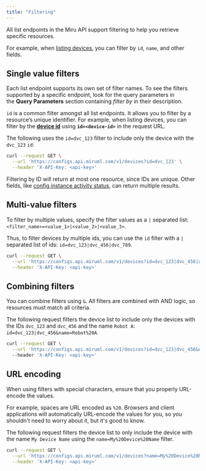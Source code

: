 ```yaml
---
title: "Filtering"
---
```


All list endpoints in the Miru API support filtering to help you retrieve specific resources.

For example, when [listing devices](/docs/references/server-side-api/endpoints/devices/list), you can filter by `id`, `name`, and other fields.

## Single value filters

Each list endpoint supports its own set of filter names. To see the filters supported by a specific endpoint, look for the query parameters in the **Query Parameters** section containing _filter by_ in their description.

`id` is a common filter amongst all list endpoints. It allows you to filter by a resource’s unique identifier. For example, when listing devices, you can filter by the [**device id**](/docs/references/server-side-api/endpoints/devices/list#parameter-id) using **`id=<device-id>`** in the request URL.

The following uses the `id=dvc_123` filter to include only the device with the `dvc_123` `id`:

```bash
curl --request GET \
  --url 'https://configs.api.miruml.com/v1/devices?id=dvc_123' \
  --header 'X-API-Key: <api-key>'
```

Filtering by ID will return at most one resource, since IDs are unique. Other fields, like [config instance activity status](/docs/references/server-side-api/endpoints/config-instances/list#parameter-activity-status), can return multiple results.

## Multi-value filters

To filter by multiple values, specify the filter values as a `|` separated list: `<filter_name>=<value_1>|<value_2>|<value_3>`.

Thus, to filter devices by multiple ids, you can use the `id` filter with a `|` separated list of ids: `id=dvc_123|dvc_456|dvc_789`.

```bash
curl --request GET \
  --url 'https://configs.api.miruml.com/v1/devices?id=dvc_123|dvc_456|dvc_789' \
  --header 'X-API-Key: <api-key>'
```

## Combining filters

You can combine filters using `&`. All filters are combined with AND logic, so resources must match all criteria.

The following request filters the device list to include only the devices with the IDs `dvc_123` and `dvc_456` and the name `Robot A`: `id=dvc_123|dvc_456&name=Robot%20A`.

```bash
curl --request GET \
  --url 'https://configs.api.miruml.com/v1/devices?id=dvc_123|dvc_456&name=Robot%20A' \ 
  --header 'X-API-Key: <api-key>'
```

## URL encoding

When using filters with special characters, ensure that you properly URL-encode the values.

For example, spaces are URL encoded as `%20`. Browsers and client applications will automatically URL-encode the values for you, so you shouldn't need to worry about it, but it's good to know.

The following request filters the device list to only include the device with the name `My Device Name` using the `name=My%20Device%20Name` filter.

```bash
curl --request GET \
  --url 'https://configs.api.miruml.com/v1/devices?name=My%20Device%20Name' \
  --header 'X-API-Key: <api-key>'
```